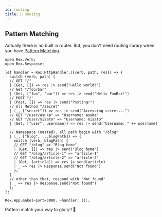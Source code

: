 ```yaml
---
id: routing
title: 🔀 Routing
---
```


## Pattern Matching

Actually there is no built in router. But, you don't need routing library
when you have [Pattern Matching](https://reasonml.org/docs/manual/latest/pattern-matching).

```reason
open Rex.Verb;
open Rex.Response;

let handler = Rex.HttpHandler.({verb, path, res}) => {
  switch (verb, path) {
  // GET "/"
  | (Get, []) => res |> send("Hello world!")
  // Get "/foo/bar"
  | (Get, ["foo", "bar"]) => res |> send("Hello FooBar!")
  // POST "/"
  | (Post, []) => res |> send("Posting!")
  // All Method "/secret"
  | (_, ["secret"]) => res |> send("Accessing secret...")
  // GET "/user/asuka" => "Username: asuka"
  // GET "/user/misato" => "Username: misato"
  | (Get, ["user", username]) => res |> send("Username: " ++ username)

  // Namespace (nested), all path begin with "/blog"
  | (_, ["blog", ...blogPath]) => {
    switch (verb, blogPath) {
    // GET "/blog" => "Blog home"
    | (Get, []) => res |> send("Blog home")
    // GET "/blog/article-1" => "article-1"
    // GET "/blog/article-2" => "article-2"
    | (Get, [article]) => res |> send(article)
    | _ => res |> Response.send("Not found")
    };
  }
  // other than that, respond with "Not found"
  | _ => res |> Response.send("Not found")
  };
};

Rex.App.make(~port=3000, ~handler, ());
```

Pattern match your way to glory!! 👑
